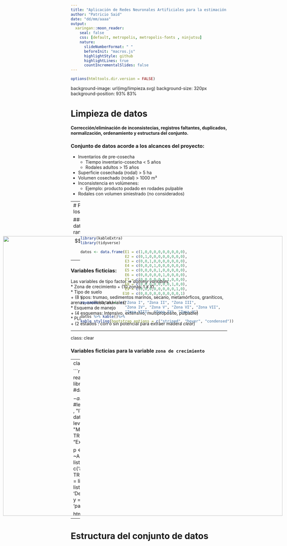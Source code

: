 ```yaml
---
title: "Aplicación de Redes Neuronales Artificiales para la estimación de volúmenes de trozas de madera en rodales de *Pinus Radiata D.Don*"
author: "Patricio Said"
date: "dd/mm/aaaa"
output: 
  xaringan::moon_reader:
    seal: false
    css: [default, metropolis, metropolis-fonts , ninjutsu]
    nature: 
      slideNumberFormat: " "  
      beforeInit: "macros.js"
      highlightStyle: github
      highlightLines: true
      countIncrementalSlides: false
---
```


```r
options(htmltools.dir.version = FALSE)
```



background-image: url(img/limpieza.svg)
background-size: 320px
background-position: 93% 83%

# Limpieza de datos
#### Corrección/eliminación de inconsistecias, registros faltantes, duplicados, normalización, ordenamiento y estructura del conjunto. 

### **Conjunto de datos acorde a los alcances del proyecto:**  
* Inventarios de pre-cosecha  
  + Tiempo inventario-cosecha < 5 años
  + Rodales adultos > 15 años
* Superficie cosechada (rodal) > 5 ha  
* Volumen cosechado (rodal) > 1000 m³
* Inconsistencia en volúmenes:  
  + Ejemplo: producto podado en rodades pulpable  
* Rodales con volumen siniestrado (no considerados)  

---
# Pre-procesamiento de los datos

### Normalización:  
Los datos se escalaron en un rango de [0 a 1]
$$X_{escalado}=\frac{X-X_{min}}{X_{min}-X_{max}}$$  
--

### Variables ficticias:

Las variables de tipo factor => *dummy variables*  
* Zona de crecimiento 
  + (10 zonas: I a X)  
* Tipo de suelo  
  + (8 tipos: trumao, sedimentos marinos, secano, metamórficos, graníticos, arenas, arcilloso, aluviales)  
* Esquema de manejo  
  + (4 esquemas: Intensivo, extensivo, multipropósito, pulpable)  
* PLI  
  + (2 estados : con o sin potencial para extraer madera *clear*)  

---

class: clear

### Variables ficticias para la variable `zona de crecimiento`  

<div style="position: absolute; top: 20%;  left:27%;">


```r
library(kableExtra) 
library(tidyverse)

datos <- data.frame(E1 = c(1,0,0,0,0,0,0,0,0,0), 
                    E2 = c(0,1,0,0,0,0,0,0,0,0),
                    E3 = c(0,0,1,0,0,0,0,0,0,0),
                    E4 = c(0,0,0,1,0,0,0,0,0,0),
                    E5 = c(0,0,0,0,1,0,0,0,0,0),
                    E6 = c(0,0,0,0,0,1,0,0,0,0),
                    E7 = c(0,0,0,0,0,0,1,0,0,0),
                    E8 = c(0,0,0,0,0,0,0,1,0,0),
                    E9 = c(0,0,0,0,0,0,0,0,1,0),
                   E10 = c(0,0,0,0,0,0,0,0,0,1)
)
rownames(datos)<- c("Zona I", "Zona II", "Zona III",
                    "Zona IV", "Zona V", "Zona VI", "Zona VII",
                    "Zona VIII", "Zona IX", "Zona X")
datos %>% kable()%>%
kable_styling(bootstrap_options = c("striped", "hover", "condensed"))
```

</div>
  
---
class: clear


```r
datos <- readxl::read_excel("datos/datos_inventarios.xlsx")
library(tidyverse)
library(plotly)
#datos3$COD_Z_CPINO <- as.factor(datos3$COD_Z_CPINO) 
#levels(datos3$COD_Z_CPINO) <- c("I" , "II" , "III" , "IV" , "V" , "VI" , "VII" , "VIII" , "IX" , "X")
datos$ESQUEMA <- factor(datos$ESQUEMA,     levels = c('INTENSIVO','EXTENSIVO' , "MULTIPROPOSITO" , "PULPABLE"),ordered = TRUE) 
levels(datos$ESQUEMA) <- c("Intensivo" , "Extensivo" , "Multipropósito" , "Pulpable") 

p <- plot_ly(datos, x = ~DAP_MEDIO, y = ~ALTURA_MEDIA, z = ~DENSIDAD, 
        marker = list(color = ~AREA_BASAL, colorscale = c('#ffb3a1', '#683531'),size = 5, showscale = TRUE)) %>%
  add_markers() %>%
  layout(scene = list(xaxis = list(title = 'DAP medio (cm)'),
                     yaxis = list(title = 'Altura media (m)'),
                     zaxis = list(title = 'Densidad (arb/ha)')),
         annotations = list(
           x = 1.13,
           y = 1.05,
           text = 'Área basal (m²/ha)',
           xref = 'paper',
           yref = 'paper',
           showarrow = FALSE
         ))

htmlwidgets::saveWidget(p, "plotly1.html")
```
<div style="position: absolute; top: 0%; left:0%;">
<iframe src="plotly1.html" width = "1000px", height = "700px" frameBorder="0"></iframe>
<div>

---


# Estructura del conjunto de datos

<div style="position: absolute; top: 20%; left:1%;">

<img src="img/dataframe.svg" width=900>

</div>